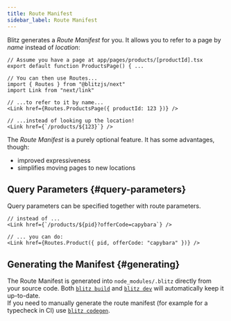 ```yaml
---
title: Route Manifest
sidebar_label: Route Manifest
---
```


Blitz generates a _Route Manifest_ for you. It allows you to refer to a
page by _name_ instead of _location_:

```tsx
// Assume you have a page at app/pages/products/[productId].tsx
export default function ProductsPage() { ...

// You can then use Routes...
import { Routes } from "@blitzjs/next"
import Link from "next/link"

// ...to refer to it by name...
<Link href={Routes.ProductsPage({ productId: 123 })} />

// ...instead of looking up the location!
<Link href={`/products/${123}`} />
```

The _Route Manifest_ is a purely optional feature. It has some advantages,
though:

- improved expressiveness
- simplifies moving pages to new locations

## Query Parameters {#query-parameters}

Query parameters can be specified together with route parameters.

```tsx
// instead of ...
<Link href={`/products/${pid}?offerCode=capybara`} />

// ... you can do:
<Link href={Routes.Product({ pid, offerCode: "capybara" })} />
```

## Generating the Manifest {#generating}

The Route Manifest is generated into `node_modules/.blitz` directly from
your source code. Both [`blitz build`](./cli-build) and
[`blitz dev`](./cli-dev) will automatically keep it up-to-date.  
If you need to manually generate the route manifest (for example for a
typecheck in CI) use [`blitz codegen`](./cli-codegen).
